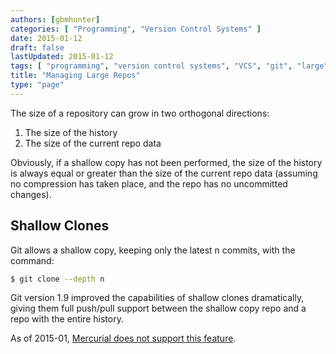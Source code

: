 ```yaml
---
authors: [gbmhunter]
categories: [ "Programming", "Version Control Systems" ]
date: 2015-01-12
draft: false
lastUpdated: 2015-01-12
tags: [ "programming", "version control systems", "VCS", "git", "large", "shallow copy" ]
title: "Managing Large Repos"
type: "page"
---
```



The size of a repository can grow in two orthogonal directions:

1. The size of the history
2. The size of the current repo data

Obviously, if a shallow copy has not been performed, the size of the history is always equal or greater than the size of the current repo data (assuming no compression has taken place, and the repo has no uncommitted changes).

## Shallow Clones

Git allows a shallow copy, keeping only the latest n commits, with the command:

```sh    
$ git clone --depth n
```

Git version 1.9 improved the capabilities of shallow clones dramatically, giving them full push/pull support between the shallow copy repo and a repo with the entire history.

As of 2015-01, [Mercurial does not support this feature](/programming/version-control-systems/mercurial/managing-large-repos).

